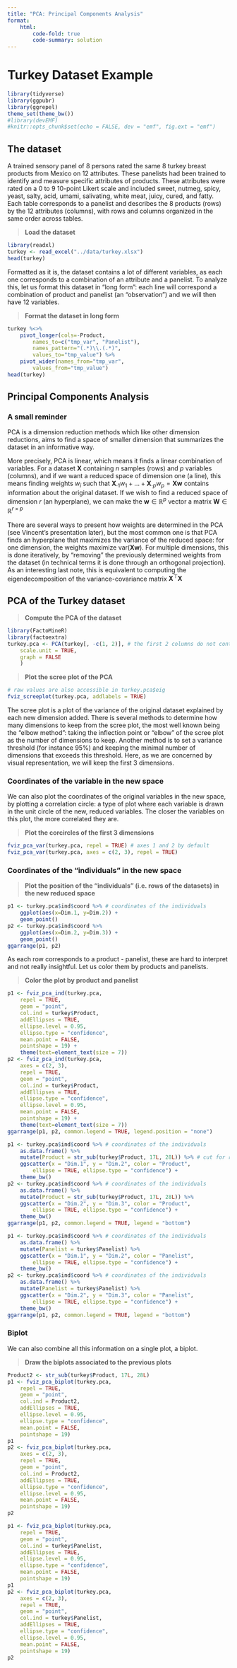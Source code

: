 ```yaml
---
title: "PCA: Principal Components Analysis"
format:
    html:
        code-fold: true
        code-summary: solution
---
```


# Turkey Dataset Example

```r
library(tidyverse)
library(ggpubr)
library(ggrepel)
theme_set(theme_bw())
#library(devEMF)
#knitr::opts_chunk$set(echo = FALSE, dev = "emf", fig.ext = "emf")
```

## The dataset

A trained sensory panel of 8 persons rated the same 8 turkey breast products
from Mexico on 12 attributes. These panelists had been trained to identify and
measure specific attributes of products. These attributes were rated on a 0 to 9
10-point Likert scale and included sweet, nutmeg, spicy, yeast, salty, acid,
umami, salivating, white meat, juicy, cured, and fatty. Each table corresponds
to a panelist and describes the 8 products (rows) by the 12 attributes
(columns), with rows and columns organized in the same order across tables.

> **Load the dataset**

```r
library(readxl)
turkey <- read_excel("../data/turkey.xlsx")
head(turkey)
```

Formatted as it is, the dataset contains a lot of different variables, as each
one corresponds to a combination of an attribute and a panelist. To analyze
this, let us format this dataset in "long form": each line will correspond a
combination of product and panelist (an "observation") and we will then have 12
variables.

> **Format the dataset in long form**

```r
turkey %<>%
    pivot_longer(cols=-Product,
        names_to=c("tmp_var", "Panelist"),
        names_pattern="(.*)\\.(.*)",
        values_to="tmp_value") %>%
    pivot_wider(names_from="tmp_var",
        values_from="tmp_value")
head(turkey)
```

## Principal Components Analysis

### A small reminder

PCA is a dimension reduction methods which like other dimension reductions, aims
to find a space of smaller dimension that summarizes the dataset in an
informative way. 

More precisely, PCA is linear, which means it finds a linear combination of
variables. For a dataset $\mathbf{X}$ containing $n$ samples (rows) and $p$
variables (columns), and if we want a reduced space of dimension one (a line),
this means finding weights $w_i$ such that $\mathbf{X}_{\cdot 1} w_1 + \ldots +
\mathbf{X}_{\cdot p}w_p = \mathbf{Xw}$ contains information about the original
dataset. If we wish to find a reduced space of dimension $r$ (an hyperplane), we
can make the $\mathbf{w}\in\mathbb{R}^p$ vector a matrix
$\mathbf{W}\in\mathbb{R}^{r\times p}$

There are several ways to present how weights are determined in the PCA (see
Vincent's presentation later), but the most common one is that PCA finds an
hyperplane that maximizes the variance of the reduced space: for one dimension,
the weights maximize $\mathrm{var}(\mathbf{Xw})$. For multiple dimensions, this
is done iteratively, by "removing" the previously determined weights from the
dataset (in technical terms it is done through an orthogonal projection). As an
interesting last note, this is equivalent to computing the eigendecomposition of
the variance-covariance matrix $\mathbf{X}^\top\mathbf{X}$

## PCA of the Turkey dataset

> **Compute the PCA of the dataset**

```r
library(FactoMineR)
library(factoextra)
turkey.pca <- PCA(turkey[, -c(1, 2)], # the first 2 columns do not contain numerical data
    scale.unit = TRUE,
    graph = FALSE
    ) 
```

> **Plot the scree plot of the PCA**

```r
# raw values are also accessible in turkey.pca$eig
fviz_screeplot(turkey.pca, addlabels = TRUE)
```

The scree plot is a plot of the variance of the original dataset explained by
each new dimension added. There is several methods to determine how many
dimensions to keep from the scree plot, the most well known being the "elbow
method": taking the inflection point or "elbow" of the scree plot as the number
of dimensions to keep. Another method is to set a variance threshold (for
instance 95%) and keeping the minimal number of dimensions that exceeds this
threshold. Here, as we are concerned by visual representation, we will keep the
first 3 dimensions.

### Coordinates of the variable in the new space

We can also plot the coordinates of the original variables in the new space, by
plotting a correlation circle: a type of plot where each variable is drawn in
the unit circle of the new, reduced variables. The closer the variables on this
plot, the more correlated they are.

> **Plot the corcircles of the first 3 dimensions**

```r
fviz_pca_var(turkey.pca, repel = TRUE) # axes 1 and 2 by default
fviz_pca_var(turkey.pca, axes = c(2, 3), repel = TRUE)
```

### Coordinates of the "individuals" in the new space

> **Plot the position of the "individuals" (i.e. rows of the datasets) in the new reduced space**

```r
p1 <- turkey.pca$ind$coord %>% # coordinates of the individuals
    ggplot(aes(x=Dim.1, y=Dim.2)) +
    geom_point()
p2 <- turkey.pca$ind$coord %>%
    ggplot(aes(x=Dim.2, y=Dim.3)) +
    geom_point()
ggarrange(p1, p2)
```

As each row corresponds to a product - panelist, these are hard to interpret and not really insightful.
Let us color them by products and panelists.

> **Color the plot by product and panelist**

```r
p1 <- fviz_pca_ind(turkey.pca,
    repel = TRUE,
    geom = "point",
    col.ind = turkey$Product,
    addEllipses = TRUE,
    ellipse.level = 0.95,
    ellipse.type = "confidence",
    mean.point = FALSE,
    pointshape = 19) +
    theme(text=element_text(size = 7))
p2 <- fviz_pca_ind(turkey.pca, 
    axes = c(2, 3),
    repel = TRUE,
    geom = "point",
    col.ind = turkey$Product,
    addEllipses = TRUE, 
    ellipse.type = "confidence",
    ellipse.level = 0.95,
    mean.point = FALSE,
    pointshape = 19) +
    theme(text=element_text(size = 7))
ggarrange(p1, p2, common.legend = TRUE, legend.position = "none")
```

```r
p1 <- turkey.pca$ind$coord %>% # coordinates of the individuals
    as.data.frame() %>%
    mutate(Product = str_sub(turkey$Product, 17L, 28L)) %>% # cut for representation
    ggscatter(x = "Dim.1", y = "Dim.2", color = "Product",
        ellipse = TRUE, ellipse.type = "confidence") +
    theme_bw()
p2 <- turkey.pca$ind$coord %>% # coordinates of the individuals
    as.data.frame() %>%
    mutate(Product = str_sub(turkey$Product, 17L, 28L)) %>%
    ggscatter(x = "Dim.2", y = "Dim.3", color = "Product",
        ellipse = TRUE, ellipse.type = "confidence") +
    theme_bw()
ggarrange(p1, p2, common.legend = TRUE, legend = "bottom")
```

```r
p1 <- turkey.pca$ind$coord %>% # coordinates of the individuals
    as.data.frame() %>%
    mutate(Panelist = turkey$Panelist) %>%
    ggscatter(x = "Dim.1", y = "Dim.2", color = "Panelist",
        ellipse = TRUE, ellipse.type = "confidence") +
    theme_bw()
p2 <- turkey.pca$ind$coord %>% # coordinates of the individuals
    as.data.frame() %>%
    mutate(Panelist = turkey$Panelist) %>%
    ggscatter(x = "Dim.2", y = "Dim.3", color = "Panelist",
        ellipse = TRUE, ellipse.type = "confidence") +
    theme_bw()
ggarrange(p1, p2, common.legend = TRUE, legend = "bottom")
```

### Biplot

We can also combine all this information on a single plot, a biplot.

> **Draw the biplots associated to the previous plots**

```r
Product2 <- str_sub(turkey$Product, 17L, 28L)
p1 <- fviz_pca_biplot(turkey.pca,
    repel = TRUE,
    geom = "point",
    col.ind = Product2,
    addEllipses = TRUE,
    ellipse.level = 0.95,
    ellipse.type = "confidence",
    mean.point = FALSE,
    pointshape = 19)
p1
p2 <- fviz_pca_biplot(turkey.pca, 
    axes = c(2, 3),
    repel = TRUE,
    geom = "point",
    col.ind = Product2,
    addEllipses = TRUE, 
    ellipse.type = "confidence",
    ellipse.level = 0.95,
    mean.point = FALSE,
    pointshape = 19)
p2
```

```r
p1 <- fviz_pca_biplot(turkey.pca,
    repel = TRUE,
    geom = "point",
    col.ind = turkey$Panelist,
    addEllipses = TRUE,
    ellipse.level = 0.95,
    ellipse.type = "confidence",
    mean.point = FALSE,
    pointshape = 19)
p1
p2 <- fviz_pca_biplot(turkey.pca, 
    axes = c(2, 3),
    repel = TRUE,
    geom = "point",
    col.ind = turkey$Panelist,
    addEllipses = TRUE, 
    ellipse.type = "confidence",
    ellipse.level = 0.95,
    mean.point = FALSE,
    pointshape = 19)
p2
```